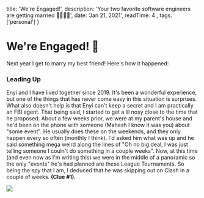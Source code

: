 
  title: 'We\'re Engaged!',
  description: 'Your two favorite software engineers are getting married 🤵🏾👰🏾',
  date: 'Jan 21, 2021',
  readTime: 4 ,
  tags: ['personal']
}



# We're Engaged! 💍

Next year I get to marry my best friend! Here's how it happened:

### Leading Up

Enyi and I have lived together since 2019. It's been a wonderful experience, but one of the things that has never come easy in this situation is surprises. What also doesn't help is that Enyi can't keep a secret and I am practically an FBI agent. That being said, I started to get a lil nosy close to the time that he proposed. About a few weeks prior, we were at my parent's house and he'd been on the phone with someone (Mahesh I know it was you) about "some event". He usually does these on the weekends, and they only happen every so often (monthly I think). I'd asked him what was up and he said something mega weird along the lines of "Oh no big deal, I was just telling someone I couln't do something in a couple weeks". Now, at this time (and even now as I'm writing this) we were in the middle of a panoramic so the only "events"  he's had planned are these League Tournaments. So being the spy that I am, I deduced that he was skipping out on Clash in a couple of weeks. **(Clue #1)**.


<img src="/images/wedidit.jpg" className="mx-auto w-96 rounded-lg" />
